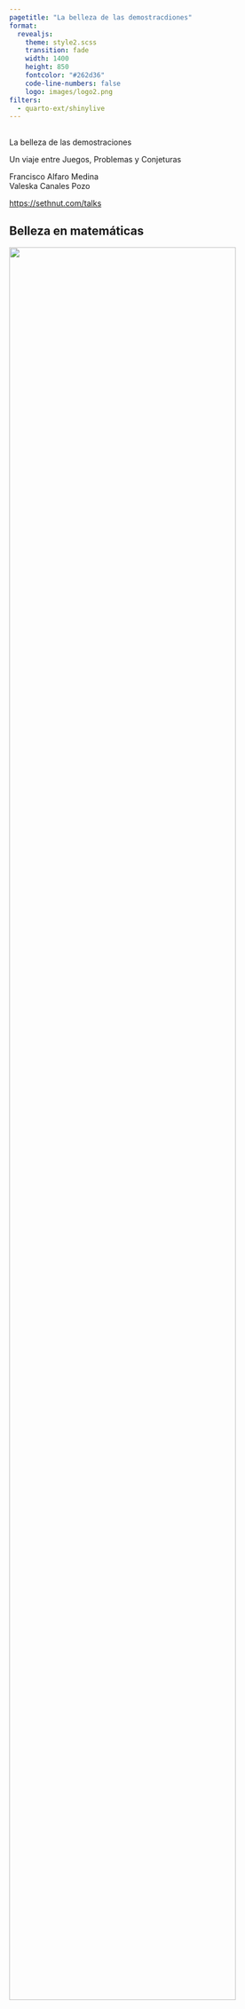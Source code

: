 ```yaml
---
pagetitle: "La belleza de las demostracdiones"
format: 
  revealjs:
    theme: style2.scss
    transition: fade
    width: 1400
    height: 850
    fontcolor: "#262d36"
    code-line-numbers: false
    logo: images/logo2.png
filters:
  - quarto-ext/shinylive
---
```


##  {#hello-quarto-title data-menu-title="Hola Quarto" background-image="images/horst_penguins_telescope.png" data-state="no-logo"}

[La belleza de las demostraciones]{.custom-title}

[Un viaje entre Juegos, Problemas y Conjeturas]{.custom-subtitle}

[Francisco Alfaro Medina <br> Valeska Canales Pozo]{.custom-author}

[<https://sethnut.com/talks>]{.custom-url}

## Belleza en matemáticas {background-image="images/background.jpg" background-opacity="0.25"}

::: r-stack
![](https://i0.wp.com/maths.mrpitts.co.uk/wp-content/uploads/2018/09/unnamed.gif?resize=700%2C700){.fragment .fade-in-then-out fig-align="center" width="90%"}

![](https://i.gifer.com/Emw8.gif){.fragment .fade-in-then-out fig-align="center" width="90%"}

![](https://www.gifcen.com/wp-content/uploads/2022/07/math-gif-8.gif){.fragment fig-align="center" width="50%"}
:::

------------------------------------------------------------------------

## Objetivos {background-image="images/background.jpg" background-opacity="0.25"}

::: {.fragment style="text-align: center;"}
![](images/objetivos2.svg){width="100%"}
:::

# [Demostraciones]{style="font-size:65px"} {.title-middle-dark background-image="images/horst_quarto_penguins_share.png" data-state="no-logo"}

## De lo imposible a lo evidente {background-image="images/background.jpg" background-opacity="0.25"}

::: columns
::: {.column .incremental width="55%"}
<br><br><br><br><br>

-   **Asombro** → *“¿Cómo puede ser cierto?”*
-   **Método** → *Aplicamos reglas simples y lógica.*
-   **Claridad** → *Lo que parecía magia se vuelve obvio.*
-   **Belleza** → *Descubrimos el placer de comprender.*
:::

::: {.column width="45%"}
::: {style="text-align: center;"}
<img src="https://upload.wikimedia.org/wikipedia/commons/a/a0/Visual_proof_of_the_Pythagorean_theorem_by_area-preserving_shearing.gif" alt="Tachado" style="width: 100%; border-radius: 10px;"/>
:::
:::
:::

------------------------------------------------------------------------

## Suma de Gauss {background-image="images/background.jpg" background-opacity="0.25"}

::: columns
::: {.column .incremental width="55%"}
<br> **Problema:** $$
1 + 2 + 3 + \cdots + n
$$

-   Escribe la suma dos vecesde la forma: $$
    S = 1+2+\cdots+(n-1)+n
    $$ $$
    S = n+(n-1)+\cdots+2+1
    $$

-   $$\Rightarrow 2S = (n+1) + (n+1) + \cdots + (n+1)$$
-   $\Rightarrow 2S = n(n+1)$
  

::: {.fragment}
$$ \displaystyle S = \frac{n(n+1)}{2}$$
:::

:::

::: {.column width="45%"}
<br><br>

::: {style="text-align: center;"}
<img src="https://media2.giphy.com/media/v1.Y2lkPTc5MGI3NjExbzc1dWJwZ2EwaGJ5N3hhMTQwMm8ya29xN2VreWQ0cWg3emd5ejcybyZlcD12MV9pbnRlcm5hbF9naWZfYnlfaWQmY3Q9Zw/cRHgphdnVZMtRLZlT1/giphy.gif" alt="Tachado" style="width: 100%; border-radius: 10px;"/>
:::
:::
:::

## Suma de Gauss {background-image="images/background.jpg" background-opacity="0.25"}

<br><br>

::: {.fragment style="text-align: center;"}
![](https://upload.wikimedia.org/wikipedia/commons/thumb/2/28/Animated_proof_for_the_formula_giving_the_sum_of_the_first_integers_1%2B2%2B...%2Bn.gif/1200px-Animated_proof_for_the_formula_giving_the_sum_of_the_first_integers_1%2B2%2B...%2Bn.gif){width="100%"}
:::

------------------------------------------------------------------------

## ¿ números impares y los cuadrados? {background-image="images/background.jpg" background-opacity="0.25"}

::: {.center .fragment}
![](https://raw.githubusercontent.com/notesofdabbler/learn_gganimate/master/proof_without_words/figures/sum_of_odds.gif){width="70%"}
:::

## ¿ números impares y los cuadrados? {background-image="images/background.jpg" background-opacity="0.25"}

::: columns
::: {.column .incremental width="50%"}
<br>

::: {style="text-align: center;"}
$$
1 + 3 + 5 + \dots + (2n-1) = n^2
$$
:::

-   **Ejemplos**: $1=1$, $1+3=4$, $1+3+5=9$, ...
-   Para $n$ se cumple, .... se cumplirá para $n+1$?

::: fragment
$$
1 + 3 + 5 + \cdots + (2n-1) + (2n+1)
$$
:::

::: fragment
$$
= n^2 + (2n+1) 
$$
:::

::: fragment
$$
= n^2 + 2n + 1 
$$
:::

::: fragment
$$
= (n+1)^2 
$$
:::
:::

::: {.column width="50%"}
<br><br>

::: {style="text-align: center;"}
<img src="https://raw.githubusercontent.com/notesofdabbler/learn_gganimate/master/proof_without_words/figures/sum_of_odds.gif" alt="Tachado" style="width: 100%; border-radius: 10px;"/>
:::
:::
:::

# Olimpiadas {.title-top-ice background-image="images/horst_penguins_telescope.png" data-state="no-logo"}

## Qué son las Olimpiadas {background-image="images/background.jpg" background-opacity="0.25"}

::: columns
::: {.column .incremental width="60%"}
<br>

-   Competencias de ingenio y creatividad.\
-   Problemas simples en apariencia, profundos en ideas.\
-   A nivel local, nacional e internacional (**IMO**).
    -   Inició en 1959 en Rumanía (7 países).\
    -   Hoy reúne a más de 100 países.\
    -   Competencia más prestigiosa en el mundo.
:::

::: {.column width="40%"}
::: {style="text-align: center;"}
<img src="https://i.namu.wiki/i/9dCt14B_nBjEwvMutAI-OlDi7oNjKz9PUjcfqYWDrEZLPgdKP7qMiA7uvZI7bzUE86L3lG3Ky3Jy0JR-smFX6Q.gif" alt="Tachado" style="width: 100%; border-radius: 10px;"/>
:::
:::
:::

. . .

> El profesor **Pawel Kröger** de la USM fue medallista en la IMO: **oro en 1972** y **plata en 1973**.

------------------------------------------------------------------------

## Ejemplos de Olimpiadas {background-image="images/background.jpg" background-opacity="0.25"}

::: r-stack
<br><br>

![](images/olimpiadas2.png){.fragment .fade-in-then-out fig-align="center" width="100%"}

![](https://cemutfsm.wordpress.com/wp-content/uploads/2009/10/olimpiadas-matematicas.jpg){.fragment fig-align="center" width="70%"}
:::

------------------------------------------------------------------------

##  {background-image="images/background.jpg" background-opacity="0.25"}

::: r-stack
::: {.fragment .fade-in-then-out}
<iframe src="https://www.slideshare.net/slideshow/embed_code/key/ccKVMGqsLxnKID?startSlide=1" width="1200" height="700" frameborder="0" scrolling="si" style="max-width:100%; border:1px solid #CCC; border-radius:10px;" allowfullscreen>

</iframe>
:::

::: fragment
<iframe src="https://www.slideshare.net/slideshow/embed_code/key/EmJoCxBww6aW1B?startSlide=1" width="1200" height="700" frameborder="0" scrolling="si" style="max-width:100%; border:1px solid #CCC; border-radius:10px;" allowfullscreen>

</iframe>
:::
:::

. . . 

> 👉 En la IMO 1988, el famoso problema 6 dio a Terence Tao solo 1/7 puntos.

------------------------------------------------------------------------

## Trayectorias albas en un tablero 8×8 {background-image="images/background.jpg" background-opacity="0.25"}

<br>

::: columns
::: {.column .fragment width="60%"}
<br>

En un tablero de ajedrez 8×8 (32 casillas blancas y 32 negras) llamaremos **trayectoria alba** a una secuencia de **8 casillas blancas**, una por fila, de modo que casillas consecutivas **se toquen en un vértice** (es decir, pasan de una fila a la siguiente en diagonal).

-   **Ejemplo**:
    -   la diagonal de casillas blancas es una trayectoria alba.

Determine cuántas trayectorias albas hay en total.
:::

::: {.column width="40%"}
::: {style="text-align: center;"}
<img src="images/chess.png" alt="Tachado" style="width: 100%; border-radius: 10px;"/>
:::
:::
:::

------------------------------------------------------------------------

## Trayectorias albas en un tablero 8×8 {background-image="images/background.jpg" background-opacity="0.25"}

<br>

::: columns
::: {.column .incremental width="40%"}
<br> <br>

-   El problema pide poner una ficha en cada fila, tocando siempre a la de arriba en un vértice.

-   Esto es como un **rey de ajedrez** que empieza en la fila 1 y baja hasta la fila 8, moviéndose solo **en diagonal** (↙ o ↘) por casillas blancas.

-   Para contar los caminos posibles usamos **programación dinámica**, sumando paso a paso cuántas formas hay de llegar a cada casilla.
:::

::: {.column width="60%"}
::: {style="text-align: center;"}
<img src="images/tablero.png" alt="Tachado" style="width: 100%; border-radius: 10px;"/>
:::
:::
:::

------------------------------------------------------------------------

## Pirámide de Naranjas {background-image="images/background.jpg" background-opacity="0.25"}

::: columns
::: {.column .fragment width="65%"}
<br>

Se tienen **680 naranjas** apiladas en una **pirámide triangular**. ¿Cuántas naranjas hay en la **base** de la pirámide?

-   **Hints**

    -   Una **pirámide triangular** se forma apilando triángulos: el nivel de abajo tiene $n$ naranjas por lado, el siguiente $n-1$, y así hasta llegar a la punta.
    -   La **suma de los primeros** $n$ números es:

    $$
      1 + 2 + 3 + \cdots + n = \frac{n(n+1)}{2}
      $$

    -   La **suma de los primeros** $n$ cuadrados es:

    $$
      1^2 + 2^2 + 3^2 + \cdots + n^2 = \frac{n(n+1)(2n+1)}{6}
      $$
:::

::: {.column width="35%"}
<br>

::: {style="text-align: center;"}
<img src="images/oranges.png" style="width:100%; height:550px; border-radius:10px;"/>
:::
:::
:::

------------------------------------------------------------------------

## Pirámide de Naranjas {background-image="images/background.jpg" background-opacity="0.25"}

::: columns
::: {.column .fragment width="55%"}
<br>

-   En la base hay un **triángulo de lado** $n$ con $\displaystyle \frac{n(n+1)}{2}$ naranjas.

-   Una **pirámide triangular** es la suma de todos esos triángulos desde $1$ hasta $n$. Eso equivale a: $$
    \sum_{i=1}^n \frac{i(i+1)}{2} = \frac{1}{2} \sum_{i=1}^n (i+i^2) = \frac{n(n+1)(n+2)}{6}
    $$
:::

::: {.column .fragment width="45%"}
<br>

-   Planteamos la ecuación:

    $$
    \frac{n(n+1)(n+2)}{6} = 680 \rightarrow n = 15
    $$

-   Entonces, en la base hay: $\displaystyle  \frac{15 \times 16}{2} = 120$ naranjas.
:::
:::

::: {style="text-align: center;"}
<img src="images/piramide2.png" style="width:70%; border-radius:10px;"/>
:::

# Problemas Sin Resolver {.title-middle-ice background-image="images/horst_quarto_penguins_teach.png" data-state="no-logo"}

## Misterios de las matemáticas {background-image="images/background.jpg" background-opacity="0.25"}

::: columns
::: {.column .incremental width="60%"}
<br><br>


- Aún hay **preguntas sin respuesta** en matemáticas.  
- Son tan difíciles que llevan siglos esperando solución.  
- Algunos ejemplos:  
  - **Hipótesis de Riemann** → sobre los números primos  
  - **P vs NP** → qué tan rápido podemos resolver problemas  
  - **Navier–Stokes** → cómo se mueven los fluidos  
  - **Conjetura de Hodge** → formas en geometría  
  - **Conjetura de Poincaré** → formas de los espacios en 3D

:::

::: {.column width="40%"}
::: {style="text-align: center;"}
<img src="images/pregunta.gif" alt="Tachado" style="width: 100%; border-radius: 10px;"/>
:::
:::
:::

. . .

> ✅ La **Conjetura de Poincaré** fue resuelta en **2003** por el matemático ruso **Grigori Perelman**.


------------------------------------------------------------------------

## Conceptos Claves {background-image="images/background.jpg" background-opacity="0.25"}

<br><br>

::: columns
::: {.column width="33%"}
<div style="text-align:center;">
<img src="https://media.istockphoto.com/id/1408214780/es/vector/conjetura-de-hip%C3%B3tesis.jpg?s=170667a&w=0&k=20&c=N4IcTI3g1Npl1zlVEoaJ4ldh_Rt2ajQLKksmnlBmcw8="  width="300px" height="300px"/><br>
**Conjetura**  
Afirmación que parece cierta, falta demostrar.<br>
*Ej: Goldbach (todo par > 2 es suma de dos primos)*
</div>
:::

::: {.column .fragment width="34%"}
<div style="text-align:center;">
<img src="https://www.researchgate.net/profile/Alessandro-Rizzo-19/publication/378129655/figure/fig3/AS:11431281223267094@1707640770674/Figura-5-This-diagram-illustrates-the-polar-graph-of-the-Riemann-zeta-function-z-1-2.ppm" width="300px" height="300px"/> <br>
**Hipótesis**  
Suposición precisa pero sin prueba.<br>
*Ej: Hipótesis de Riemann (sobre los números primos)*
</div>
:::

::: {.column .fragment width="33%"}
<div style="text-align:center;">
<img src="https://hideoushumpbackfreak.com/algorithms/images/p_np.png"  width="300px" height="300px"/><br>
**Problema abierto**  
Gran pregunta sin respuesta aún.<br>
*Ej: P vs NP (resolver rápido = verificar rápido?)*
</div>
:::
:::




## ¿Cómo nos apoya la computación? {background-image="images/background.jpg" background-opacity="0.25"}

<br>

::: columns
::: {.column .incremental width="60%"}
<br>

-   **Explora masivamente** millones de casos rápido.

-   **Detecta patrones** en tablas, gráficos y relaciones.

-   **Encuentra contraejemplos** con facilidad.

-   **Prototipa ideas**: del código a la evidencia en minutos.
:::

::: {.column width="40%"}
::: {style="text-align: center;"}
<img src="https://cdn.dribbble.com/userupload/21936723/file/original-4601804b8045ce5ed211624f5092eee8.gif" alt="Tachado" style="width: 100%; border-radius: 10px;"/>
:::
:::
:::

. . .

> Veamos ejemplos en problemas abiertos (y casi abiertos).

## Primos de Mersenne {background-image="images/background.jpg" background-opacity="0.25"}

Un **primo de Mersenne** es un número que tiene la forma: $M_p = 2^p - 1$, donde $p$ primo.

<br>

::: fragment

::: columns
::: {.column width="40%"}
```pyodide-python
# numeros primos
def es_primo(n: int) -> bool:
    if n < 2:
        return False
    if n in (2, 3):
        return True
    if n % 2 == 0:
        return False
    i = 3
    while i * i <= n:
        if n % i == 0:
            return False
        i += 2
    return True

# primos de mersenne
def mersenne(p: int) -> int:
    return 2**p - 1
```
:::

::: {.column width="60%"}
```pyodide-python
# Mostrar solo los resultados
exponentes = [2, 3, 5, 7, 11, 13, 17, 19]
for p in exponentes:
    M = 2**p - 1
    print(f"p={p:2d} → M_p={M} → {'PRIMO' if es_primo(M) else 'compuesto'}")
```
:::
:::

:::

------------------------------------------------------------------------

## Conjetura de Collatz {background-image="images/background.jpg" background-opacity="0.25"}


Toma cualquier número entero positivo $n$:

- Si es **par**, divide entre 2
- Si es **impar**, multiplica por 3 y suma 1


::: fragment
```pyodide-python
# Secuencia de Collatz desde n hasta 1
def collatz_trayectoria(n: int):
    seq = [n]
    while n != 1:
        if n % 2 == 0:
            n = n // 2
        else:
            n = 3*n + 1
        seq.append(n)
    return seq

# Mostrar solo los resultados
n = 6
seq = collatz_trayectoria(n)
print(f"{n} → {seq}\nlongitud: {len(seq)}")
```
:::

# Conclusiones {.title-top-dark background-image="images/horst_quarto_penguins_thankyou.png" data-state="no-logo"}

------------------------------------------------------------------------

## Aprendizajes {background-image="images/background.jpg" background-opacity="0.25"}

<br>

::: columns
::: {.column width="5%"}
:::

::: {.column width="40%"}
::: bulletbox
::: {.fragment .fade-in-then-semi-out}
![](images/horst_quarto_ball-1_4.png){width="50px" fig-alt="Un cuadrante del logo de Quarto."} <br> **La matemática es arte**<br> Cada demostración descubre la belleza escondida en los números.
:::
:::
:::

::: {.column width="5%"}
:::

::: {.column width="40%"}
::: bulletbox
::: {.fragment .fade-in-then-semi-out}
![](images/horst_quarto_ball-2_4.png){width="50px" fig-alt="Dos cuadrantes del logo de Quarto."} <br> **Olimpiadas de matemáticas **<br> Despiertan ingenio y fortalecen el razonamiento creativo.
:::
:::
:::

::: {.column width="5%"}
:::
:::

::: columns
::: {.column width="5%"}
:::

::: {.column width="40%"}
::: bulletbox
::: {.fragment .fade-in-then-semi-out}
![](images/horst_quarto_ball-3_4.png){width="50px" fig-alt="Tres cuadrantes del logo de Quarto."} <br> **Problemas Abiertos**<br> Las matemáticas guardan misterios sin resolver.
:::
:::
:::

::: {.column width="5%"}
:::

::: {.column width="40%"}
::: bulletbox
::: {.fragment .fade-in-then-semi-out}
![](images/horst_quarto_ball-4_4.png){width="50px" fig-alt="Cuatro cuadrantes del logo de Quarto."} <br> **Disfrutar el proceso**<br> Explorar, equivocarse y asombrarse es parte de aprender a pensar.
:::
:::
:::

::: {.column width="5%"}
:::
:::

------------------------------------------------------------------------

## ¡Que Comiencen los Juegos! {background-image="images/background.jpg" background-opacity="0.25" data-state="no-logo"}

::: {style="text-align: center;"}
![](images/antorcha.gif){width="800"}
:::

```{=html}
<style>
/* Ajusta el tamaño del título y subtítulo */
.reveal .slides h1 {
  font-size: 2em; /* Tamaño más pequeño para el título */
}

.reveal .slides h2 {
  font-size: 1.5em; /* Tamaño más pequeño para el subtítulo */
}

/* Ajusta el tamaño del texto en los párrafos */
.reveal .slides p {
  font-size: 0.8em; /* Texto más pequeño */
}

/* Ajusta el tamaño de las tablas */
.reveal .slides table {
  font-size: 0.8em; /* Tamaño de fuente más pequeño en las tablas */
  width: 90%; /* Ajusta el ancho de la tabla */
  margin: 0 auto; /* Centra la tabla */
}

/* Ajusta el tamaño de los bullets */
.reveal .slides ul {
  font-size: 0.8em; /* Tamaño de fuente más pequeño en los bullets */

}

.reveal .slide-logo {
   max-height: 3em !important;

}

.reveal .slide .bulletbox {
  padding: 0.5em;
  height: 300px;
}

</style>
```